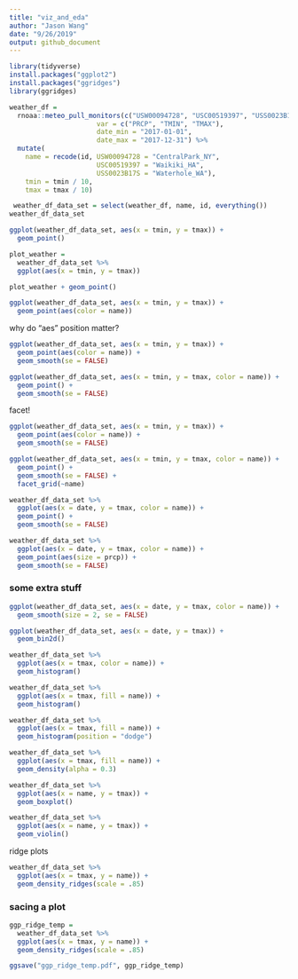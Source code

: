 ```yaml
---
title: "viz_and_eda"
author: "Jason Wang"
date: "9/26/2019"
output: github_document
---
```


```r
library(tidyverse)
install.packages("ggplot2")
install.packages("ggridges")
library(ggridges)

```

```r
weather_df = 
  rnoaa::meteo_pull_monitors(c("USW00094728", "USC00519397", "USS0023B17S"),
                      var = c("PRCP", "TMIN", "TMAX"), 
                      date_min = "2017-01-01",
                      date_max = "2017-12-31") %>%
  mutate(
    name = recode(id, USW00094728 = "CentralPark_NY", 
                      USC00519397 = "Waikiki_HA",
                      USS0023B17S = "Waterhole_WA"),
    tmin = tmin / 10,
    tmax = tmax / 10)

 weather_df_data_set = select(weather_df, name, id, everything())
weather_df_data_set

ggplot(weather_df_data_set, aes(x = tmin, y = tmax)) + 
  geom_point()

```


```r
plot_weather = 
  weather_df_data_set %>%
  ggplot(aes(x = tmin, y = tmax)) 

plot_weather + geom_point()

```


```r
ggplot(weather_df_data_set, aes(x = tmin, y = tmax)) + 
  geom_point(aes(color = name))

```


why do "aes" position matter?

```r
ggplot(weather_df_data_set, aes(x = tmin, y = tmax)) + 
  geom_point(aes(color = name)) +
  geom_smooth(se = FALSE)

ggplot(weather_df_data_set, aes(x = tmin, y = tmax, color = name)) + 
  geom_point() +
  geom_smooth(se = FALSE)

```

facet!


```r
ggplot(weather_df_data_set, aes(x = tmin, y = tmax)) + 
  geom_point(aes(color = name)) +
  geom_smooth(se = FALSE)

ggplot(weather_df_data_set, aes(x = tmin, y = tmax, color = name)) + 
  geom_point() +
  geom_smooth(se = FALSE) +
  facet_grid(~name)

```

```r
weather_df_data_set %>% 
  ggplot(aes(x = date, y = tmax, color = name)) +
  geom_point() +
  geom_smooth(se = FALSE)

weather_df_data_set %>% 
  ggplot(aes(x = date, y = tmax, color = name)) +
  geom_point(aes(size = prcp)) +
  geom_smooth(se = FALSE)

```

### some extra stuff

```r
ggplot(weather_df_data_set, aes(x = date, y = tmax, color = name)) + 
  geom_smooth(size = 2, se = FALSE) 

ggplot(weather_df_data_set, aes(x = date, y = tmax)) + 
  geom_bin2d()

weather_df_data_set %>% 
  ggplot(aes(x = tmax, color = name)) +
  geom_histogram()

weather_df_data_set %>% 
  ggplot(aes(x = tmax, fill = name)) +
  geom_histogram()

weather_df_data_set %>% 
  ggplot(aes(x = tmax, fill = name)) +
  geom_histogram(position = "dodge")

weather_df_data_set %>% 
  ggplot(aes(x = tmax, fill = name)) +
  geom_density(alpha = 0.3)

```


```r
weather_df_data_set %>% 
  ggplot(aes(x = name, y = tmax)) +
  geom_boxplot()

weather_df_data_set %>% 
  ggplot(aes(x = name, y = tmax)) +
  geom_violin()

```

ridge plots

```r
weather_df_data_set %>% 
  ggplot(aes(x = tmax, y = name)) +
  geom_density_ridges(scale = .85)


```


### sacing a plot

```r
ggp_ridge_temp = 
  weather_df_data_set %>% 
  ggplot(aes(x = tmax, y = name)) +
  geom_density_ridges(scale = .85)

ggsave("ggp_ridge_temp.pdf", ggp_ridge_temp)
```



```r


```

